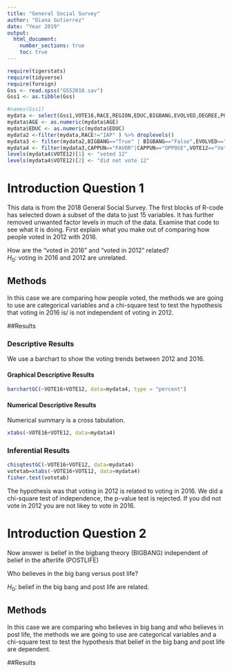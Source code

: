 ---
title: "General Social Survey"
author: "Diana Gutierrez"
date: "Year 2019"
output: 
  html_document:
    number_sections: true
    toc: true
---
```{r include=FALSE,echo=FALSE}
require(tigerstats)
require(tidyverse)
require(foreign)
Gss <- read.spss("GSS2018.sav")
Gss1 <- as.tibble(Gss)
```

```{r include=FALSE,echo=FALSE}
#names(Gss1)
mydata <- select(Gss1,VOTE16,RACE,REGION,EDUC,BIGBANG,EVOLVED,DEGREE,POSTLIFE,AGE,OWNGUN,CAPPUN,COURTS,POLVIEWS,VOTE12,GOD)
mydata$AGE <- as.numeric(mydata$AGE)
mydata$EDUC <- as.numeric(mydata$EDUC)
mydata2 <-filter(mydata,RACE!="IAP" ) %>% droplevels()
mydata3 <- filter(mydata2,BIGBANG=="True" | BIGBANG=="False",EVOLVED=="True"|EVOLVED=="False",POSTLIFE=="YES"|POSTLIFE=="NO",OWNGUN=="YES"|OWNGUN=="NO",COURTS=="TOO HARSH"|COURTS=="NOT HARSH ENOUGH"|COURTS=="ABOUT RIGHT") %>% droplevels()
mydata4 <- filter(mydata3,CAPPUN=="FAVOR"|CAPPUN=="OPPOSE",VOTE12=="Voted"|VOTE12=="Did not vote",VOTE16=="Voted"|VOTE16=="Did not vote") %>% droplevels()
levels(mydata4$VOTE12)[1] <- "voted 12"
levels(mydata4$VOTE12)[2] <- "did not vote 12"
```

# Introduction Question 1

<!--In this section you explain what you are trying to show.  Where did the data come from?  What is the research or other question you are trying to answer?!-->

This data is from the 2018 General Social Survey. The first blocks of R-code has selected down a subset of the data to just 15 variables. It has further removed unwanted factor levels in much of the data. Examine that code to see what it is doing. First explain what you make out of comparing how people voted in 2012 with 2016.

How are the "voted in 2016" and "voted in 2012" related?  
$H_0:$ voting in 2016 and 2012 are unrelated.  


## Methods

<!--Decide on your methods:  use "variable analysis" or other appropriate descriptors.  Make sure to choose at least one graphical method and at least one numerical method.!-->

In this case we are comparing how people voted, the methods we are going to use are categorical variables and a chi-square test to test the hypothesis that voting in 2016 is/ is not independent of voting in 2012.  


##Results

<!--Divide this section into two sub-sections:  One for your descriptive  results and one for your inferential results.!-->

### Descriptive Results

We use a barchart to show the voting trends between 2012 and 2016.  


#### Graphical Descriptive Results

<!--Graphical results here.  Make sure to show your code.  Provide appropriate labels for axes, giving units if possible, and provide a good title for the graph, too.  Use the graphical results to describe the patterns if any that exist in the data as focused toward the research question!-->

```{r}
barchartGC(~VOTE16+VOTE12, data=mydata4, type = "percent")
```

#### Numerical Descriptive Results

<!--Numerical results go here. Use the numerical results to describe the patterns if any that exist in the data as focused toward the research question!-->

Numerical summary is a cross tabulation.

```{r}
xtabs(~VOTE16+VOTE12, data=mydata4)
```

### Inferential Results

<!--State hypothesis clearly.  Make sure your discussion of the inferential test covers all the aspects that the test output produces, such as test statistic, p-value etc.  Make a decision about the null hypothesis, explain the assumptions on which the selected test/procedure was based, and why the chosen procedure satisfys the assumptions and is appropriate to answer the research question!-->

```{r}
chisqtestGC(~VOTE16+VOTE12, data=mydata4)
votetab=xtabs(~VOTE16+VOTE12, data=mydata4)
fisher.test(votetab)
```

The hypothesis was that voting in  2012 is related to voting in 2016. We did a chi-square test of independence, the p-value test is rejected. If you did not vote in 2012 you are not likey to vote in 2016. 

# Introduction Question 2

<!--In this section you explain what you are trying to show.  Where did the data come from?  What is the research or other question you are trying to answer?!-->

Now answer is belief in the bigbang theory (BIGBANG) independent of belief in the afterlife (POSTLIFE)

Who believes in the big bang versus post life?  
  
$H_0:$ belief in the big bang and post life are related.   

## Methods

<!--Decide on your methods:  use "variable analysis" or other appropriate descriptors.  Make sure to choose at least one graphical method and at least one numerical method.!-->

In this case we are comparing who believes in big bang and who believes in post life, the methods we are going to use are categorical variables and a chi-square test to test the hypothesis that belief in the big bang and post life are dependent. 

##Results

<!--Divide this section into two sub-sections:  One for your descriptive  results and one for your inferential results.!-->